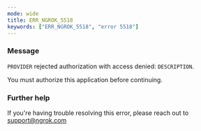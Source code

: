 ```yaml
---
mode: wide
title: ERR_NGROK_5518
keywords: ["ERR_NGROK_5518", "error 5518"]
---
```


### Message

`PROVIDER` rejected authorization with access denied: `DESCRIPTION`.

You must authorize this application before continuing.

### Further help

If you're having trouble resolving this error, please reach out to [support@ngrok.com](mailto:support@ngrok.com?subject=Help%20with%20ERR_NGROK_5518)
